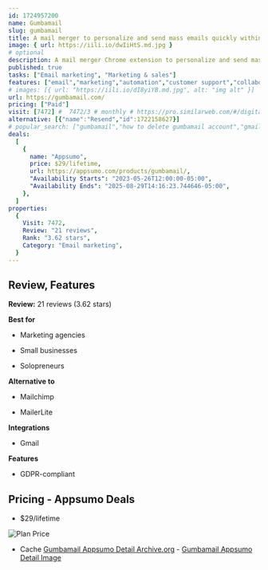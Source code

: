 ```yaml
---
id: 1724957200
name: Gumbamail
slug: gumbamail
title: A mail merger to personalize and send mass emails quickly within Gmail
image: { url: https://iili.io/dwIiHtS.md.jpg }
# optional
description: A mail merger Chrome extension to personalize and send mass emails quickly within GmailCreate mailing campaigns and send emails to your subscribers and contacts in an easy and quick way
published: true
tasks: ["Email marketing", "Marketing & sales"]
features: ["email","marketing","automation","customer support","collaboration"]
# images: [{ url: "https://iili.io/dI8yiYB.md.jpg", alt: "img alt" }]
url: https://gumbamail.com/
pricing: ["Paid"]
visit: [7472] #  7472/3 # monthly # https://pro.similarweb.com/#/digitalsuite/websiteanalysis/home
alternative: [{"name":"Resend","id":1722158627}]
# popular_search: ["gumbamail","how to delete gumbamail account","gmail email campaign","free email distribution list","maximum recipients you can send to in gmail"]
deals:
  [
    {
      name: "Appsumo",
      price: $29/lifetime,
      url: https://appsumo.com/products/gumbamail/,
      "Availability Starts": "2023-05-26T12:00:00-05:00",
      "Availability Ends": "2025-08-29T14:16:23.744646-05:00",
    },
  ]
properties:
  {
    Visit: 7472,
    Review: "21 reviews",
    Rank: "3.62 stars",
    Category: "Email marketing",
  }
---
```


## Review, Features

**Review:** 21 reviews (3.62 stars)

**Best for**

- Marketing agencies

- Small businesses

- Solopreneurs

**Alternative to**

- Mailchimp

- MailerLite

**Integrations**

- Gmail

**Features**

- GDPR-compliant

## Pricing - Appsumo Deals

- $29/lifetime

<Img src="https://iili.io/dwTMMZB.png" alt="Plan Price" />

- Cache [Gumbamail Appsumo Detail Archive.org](https://web.archive.org/web/*/https://appsumo.com/products/gumbamail/) - [Gumbamail Appsumo Detail Image](https://iili.io/dwTMPFn.png)
